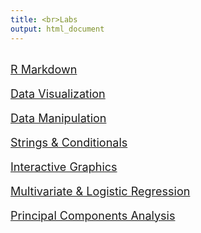 ```yaml
---
title: <br>Labs
output: html_document
---
```

<br>
 <font size="4">[R Markdown](content/labs1-2.html)

 <font size="4">[Data Visualization](content/labs3-4.html)

 <font size="4">[Data Manipulation](content/labs5-7.html)

 <font size="4">[Strings & Conditionals](content/labs8-10.html)
 
 <font size="4">[Interactive Graphics](content/labs11-12.html)
 
 <font size="4">[Multivariate & Logistic Regression](content/labs16-18.html)

 <font size="4">[Principal Components Analysis](content/lab19.html)
